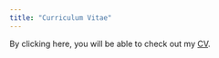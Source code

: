 ```yaml
---
title: "Curriculum Vitae"
---
```


By clicking here, you will be able to check out my <a href="/cv/solidoro-domenico-cv.pdf" target="_blank">CV</a>.